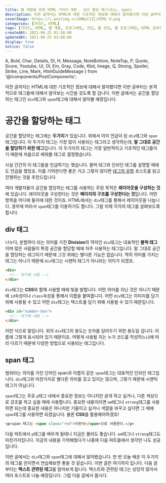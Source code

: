 ```yaml
---
title: 웹 개발을 위한 HTML 가이드 9편 - 공간 할당 태그(div, span)
description: 이전 글까지는 HTML에 대한 기초적인 정보에 대해서 알아봤다면 이번 글부터는 본격적으로 태그들에 대해서 알아보는 시간을 갖도록 할 겁니다. 이번 글에서는 공간을 할당하는 태그인 div 태그와 span 태그에 대해서 알아볼 예정입니다. 공간을 할당하는 태그에는 두가지가 있습니다. 위에서 이미 언급이 된 div 태그와 span 태그입니다. 이 두가지 태그는 가장 많이 사용되는 태그라고 생각하는데, 말 그대로 공간을 할당하기 위한 태그입니다. 이 두가지의 태그는 가장 일반적이고 기초적인 태그들이기 때문에 처음으로 배워볼 태그로 결정했습니다.
coverImage: https://i.postimg.cc/bNNyC1Zj/HTML-9.png
categories: [가이드, HTML]
tags: [가이드, HTML, 웹 개발, 프로그래밍, 코딩, 웹 코딩, 웹 프로그래밍, HTML 공부하기, HTML 초보, div, span]
createdAt: 2021-06-25 01:58:00
updatedAt: 2021-06-25 03:00:00
display: true
notice: false
---
```


  A, Bold, Char, Details, Dl, H, Message, NoteBottom, NoteTop, P,
  Quote, Score, Youtube, Ul, Ol, Em, Gray, Code, Kbd, Image,
  Q, Strong, Spoiler, Strike, Line, Mark, HtmlGuideMessage
} from '@/components/PostComponents';

<HtmlGuideMessage/>

이전 글까지는 HTML에 대한 기초적인 정보에 대해서 알아봤다면 이번 글부터는 본격적으로 태그들에 대해서 알아보는 시간을 갖도록 할 겁니다. 이번 글에서는 공간을 할당하는 태그인 `div`태그와 `span`태그에 대해서 알아볼 예정입니다.

# 공간을 할당하는 태그
<P><Bold>공간을 할당하는 태그에는 <Strong>두가지</Strong></Bold>가 있습니다. 위에서 이미 언급이 된 <Code>div</Code>태그와 <Code>span</Code>태그입니다. 이 두가지 태그는 가장 많이 사용되는 태그라고 생각하는데, <Strong>말 그대로 공간을 할당하기 위한 태그</Strong>입니다. 이 두가지의 태그는 가장 일반적이고 기초적인 태그들이기 때문에 처음으로 배워볼 태그로 결정했습니다.</P>

사실 간간히 이 태그들을 언급하기는 했습니다. 블럭 태그와 인라인 태그를 설명할 때에도 언급을 했었죠. 이를 기억한다면 좋은 거고 그렇지 않다면 [태그의 유형](/post/2021-05-08-01-html-block-inline-tag) 포스트를 읽고 진행하는 것을 추천드립니다.

여러 개발자들이 공간을 할당하는 태그를 사용하는 주된 목적은 **레이아웃을 구성하는 것**에 있습니다. 레이아웃을 구성한다는 것은 **페이지의 구조를 구성한다는 것**입니다. 어떤 항목을 어디에 둘지에 대한 것이죠. HTML에서는 `div`태그를 통해서 레이아웃을 나눕니다. 경우에 따라서 `span`태그를 이용하기도 합니다. 그럼 이제 각각의 태그를 살펴보도록 합시다.

## div 태그
나누다, 분할하다 라는 의미를 가진 **Division**의 약자인 `div`태그는 대표적인 **블럭 태그**이며 많은 사람들이 특정 공간을 할당할 때에 자주 사용하는 태그입니다. 말 그대로 공간을 할당하는 태그이기 때문에 그것 외에는 별다른 기능은 없습니다. 딱히 의미를 가지는 태그는 아니기 때문에 `div`태그는 시맨틱 태그가 아니라는 의미가 되겠죠.

```html
<div>
  <!-- 여기에 내용 -->
</div>
```

`div`태그는 **CSS**와 함께 사용할 때에 빛을 발합니다. 어떤 의미를 지닌 것은 아니기 때문에 `id`속성이나 `class`속성을 통해서 이름을 붙여줍니다. 어떤 `div`태그는 이미지를 담기 위해 사용될 수 있고 어떤 `div`태그는 텍스트를 담기 위해 사용될 수 있기 때문입니다.

```html
<div id="number-box">
  <!-- 여기에 내용 -->
</div>
```

이런 식으로 말입니다. 위의 `div`태그의 용도는 숫자를 담아두기 위한 용도일 겁니다. 이름에 그렇게 표시되어 있기 때문이죠. 어떻게 사용될 지는 누가 코드를 작성하느냐에 따라 다르기 때문에 다양한 방법으로 사용되는 태그입니다.

## span 태그
범위라는 의미를 가진 단어인 <Bold>span</Bold>과 이름이 같은 `span`태그는 대표적인 인라인 태그입니다. `div`태그와 마찬가지로 별다른 의미를 갖고 있지는 않으며, 그렇기 때문에 시맨틱 태그가 아닙니다.

`span`태그는 주로 `p`태그 내에서 중요한 정보는 아니지만 굵게 하고 싶거나, 다른 색상으로 강조를 하고 싶을 때에 사용합니다. 중요한 내용이라면 `em`태그나 `strong`태그를 사용하면 되는데 중요한 내용은 아니지만 기울이고 싶거나 색깔을 바꾸고 싶다면 그 때에 `span`태그를 사용하면 되겠습니다. 물론 **CSS**를 활용해야하겠죠!

```html
<p>span 태그는 <span class="red">이런식</span>으로 사용한다.</p>
```

다음 파트에서 `p`태그를 배우게 될테니 지금은 몰라도 좋습니다. `em`태그나 `strong`태그도 마찬가지입니다. 지금의 내용을 기억해뒀다가 나중에 다음 파트들에서 생각만 나도 성공입니다.

<Line />

이번 글에서는 `div`태그와 `span`태그에 대해서 알아봤습니다. 한 번 오늘 배운 이 두가지의 태그를 만지면서 연습해보면 좋을 것 같습니다. 이번 글은 여기까지 입니다. 다음 글부터는 **텍스트 관련된 태그**를 알아보게 됩니다. 텍스트와 관련된 태그는 상당히 많아서 여러 포스트로 나눌 예정입니다. 그럼 다음 글에서 봅시다.